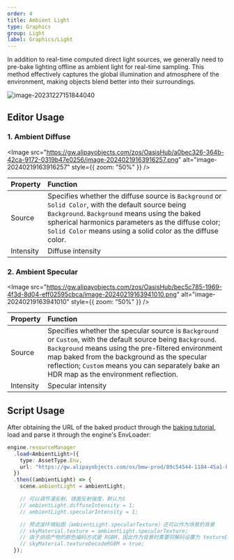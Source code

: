 ```yaml
---
order: 4
title: Ambient Light
type: Graphics
group: Light
label: Graphics/Light
---
```


In addition to real-time computed direct light sources, we generally need to pre-bake lighting offline as ambient light for real-time sampling. This method effectively captures the global illumination and atmosphere of the environment, making objects blend better into their surroundings.

![image-20231227151844040](https://gw.alipayobjects.com/zos/OasisHub/23397353-5434-4bde-ace7-72c8731d5581/image-20231227151844040.png)

## Editor Usage

### 1. Ambient Diffuse

<Image src="https://gw.alipayobjects.com/zos/OasisHub/a0bec326-364b-42ca-9172-0319b47e0256/image-20240219163916257.png" alt="image-20240219163916257" style={{ zoom: "50%" }} />

| Property | Function |
| :-- | :-- |
| Source | Specifies whether the diffuse source is `Background` or `Solid Color`, with the default source being `Background`. `Background` means using the baked spherical harmonics parameters as the diffuse color; `Solid Color` means using a solid color as the diffuse color. |
| Intensity | Diffuse intensity |

### 2. Ambient Specular

<Image src="https://gw.alipayobjects.com/zos/OasisHub/bec5c785-1969-4f3d-8d04-eff02595cbca/image-20240219163941010.png" alt="image-20240219163941010" style={{ zoom: "50%" }} />

| Property | Function |
| :-- | :-- |
| Source | Specifies whether the specular source is `Background` or `Custom`, with the default source being `Background`. `Background` means using the pre-filtered environment map baked from the background as the specular reflection; `Custom` means you can separately bake an HDR map as the environment reflection. |
| Intensity | Specular intensity |

## Script Usage

After obtaining the URL of the baked product through the [baking tutorial](/en/docs/graphics/light/bake/), load and parse it through the engine's EnvLoader:

```typescript
engine.resourceManager
  .load<AmbientLight>({
    type: AssetType.Env,
    url: "https://gw.alipayobjects.com/os/bmw-prod/89c54544-1184-45a1-b0f5-c0b17e5c3e68.bin"
  })
  .then((ambientLight) => {
    scene.ambientLight = ambientLight;

    // 可以调节漫反射、镜面反射强度，默认为1
    // ambientLight.diffuseIntensity = 1;
    // ambientLight.specularIntensity = 1;

    // 预滤波环境贴图（ambientLight.specularTexture）还可以作为场景的背景
    // skyMaterial.texture = ambientLight.specularTexture;
    // 由于烘焙产物的颜色编码方式是 RGBM，因此作为背景时需要将解码设置为 textureDecodeRGBM
    // skyMaterial.textureDecodeRGBM = true;
  });
```
